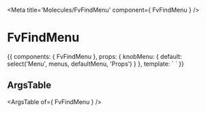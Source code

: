 
<Meta title='Molecules/FvFindMenu' component={ FvFindMenu } />

# FvFindMenu

<Canvas>
  <Story name='Common' height='150px'>
    {{
      components: { FvFindMenu },
      props: {
        knobMenu: {
          default: select('Menu', menus, defaultMenu, 'Props')
        }
      },
      template: `<FvFindMenu
      :menuName='knobMenu'
      >
      </FvFindMenu>`
    }}
  </Story>
</Canvas>

## ArgsTable

<ArgsTable of={ FvFindMenu } />
